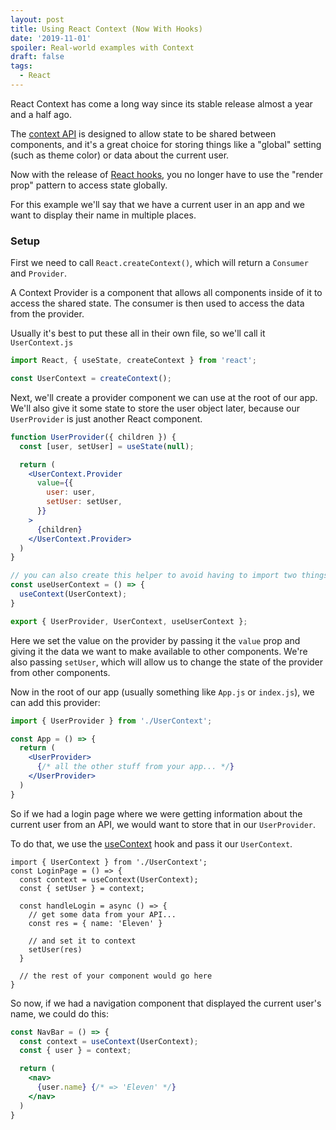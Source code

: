 ```yaml
---
layout: post
title: Using React Context (Now With Hooks)
date: '2019-11-01'
spoiler: Real-world examples with Context
draft: false
tags:
  - React
---
```


React Context has come a long way since its stable release almost a year and a half ago.

The [context API](https://reactjs.org/docs/context.html) is designed to allow state to be shared between components, and it's a great choice for storing things like a "global" setting (such as theme color) or data about the current user.

Now with the release of [React hooks](https://reactjs.org/docs/hooks-intro.html), you no longer have to use the "render prop" pattern to access state globally.

For this example we'll say that we have a current user in an app and we want to display their name in multiple places.

### Setup

First we need to call `React.createContext()`, which will return a `Consumer` and `Provider`.

A Context Provider is a component that allows all components inside of it to access the shared state. The consumer is then used to access the data from the provider.

Usually it's best to put these all in their own file, so we'll call it `UserContext.js`

```js
import React, { useState, createContext } from 'react';

const UserContext = createContext();
```

Next, we'll create a provider component we can use at the root of our app. We'll also give it some state to store the user object later, because our `UserProvider` is just another React component.

```jsx
function UserProvider({ children }) {
  const [user, setUser] = useState(null);

  return (
    <UserContext.Provider
      value={{
        user: user,
        setUser: setUser,
      }}
    >
      {children}
    </UserContext.Provider>
  )
}

// you can also create this helper to avoid having to import two things to use this context
const useUserContext = () => {
  useContext(UserContext);
}

export { UserProvider, UserContext, useUserContext };
```

Here we set the value on the provider by passing it the `value` prop and giving it the data we want to make available to other components. We're also passing `setUser`, which will allow us to change the state of the provider from other components.

Now in the root of our app (usually something like `App.js` or `index.js`), we can add this provider:

```jsx
import { UserProvider } from './UserContext';

const App = () => {
  return (
    <UserProvider>
      {/* all the other stuff from your app... */}
    </UserProvider>
  )
}
```

So if we had a login page where we were getting information about the current user from an API, we would want to store that in our `UserProvider`.

To do that, we use the [useContext](https://reactjs.org/docs/hooks-reference.html#usecontext) hook and pass it our `UserContext`.

```jsx{3-4,11}
import { UserContext } from './UserContext';
const LoginPage = () => {
  const context = useContext(UserContext);
  const { setUser } = context;

  const handleLogin = async () => {
    // get some data from your API...
    const res = { name: 'Eleven' }

    // and set it to context
    setUser(res)
  }

  // the rest of your component would go here
}
```

So now, if we had a navigation component that displayed the current user's name, we could do this:

```jsx
const NavBar = () => {
  const context = useContext(UserContext);
  const { user } = context;

  return (
    <nav>
      {user.name} {/* => 'Eleven' */}
    </nav>
  )
}
```